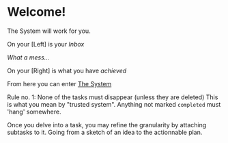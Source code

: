 # Welcome!

The System will work for you.

On your [Left] is your *Inbox*

_What a mess..._

On your [Right] is what you have *achieved*

From here you can enter [The System](/thesystem)

Rule no. 1: None of the tasks must disappear
(unless they are deleted)
This is what you mean by "trusted system".
Anything not marked `completed` must 'hang' somewhere.

Once you delve into a task, you may refine the granularity by attaching subtasks to it. Going from a sketch of an idea to the actionnable plan.